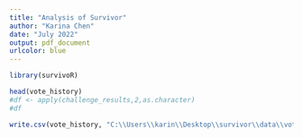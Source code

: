 ---
title: "Analysis of Survivor"
author: "Karina Chen"
date: "July 2022"
output: pdf_document
urlcolor: blue
---

```{r}
library(survivoR)
```

```{r}
head(vote_history)
#df <- apply(challenge_results,2,as.character)
#df
```

```{r}
write.csv(vote_history, "C:\\Users\\karin\\Desktop\\survivor\\data\\vote_history.csv", row.names = FALSE)
```